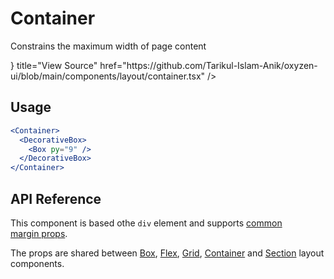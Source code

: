 
# Container

Constrains the maximum width of page content

<Cards>
  <Card
    icon={<CodeBracketIcon />}
    title="View Source"
    href="https://github.com/Tarikul-Islam-Anik/oxyzen-ui/blob/main/components/layout/container.tsx"
  />
</Cards>

## Usage

```jsx
<Container>
  <DecorativeBox>
    <Box py="9" />
  </DecorativeBox>
</Container>
```

## API Reference

This component is based othe `div` element and supports [common margin props](/themes/docs/theme/layout#margin-props).

The props are shared between [Box](/Layout/box), [Flex](/Layout/flex), [Grid](/Layout/grid), [Container](/Layout/container) and [Section](/Layout/section) layout components.
